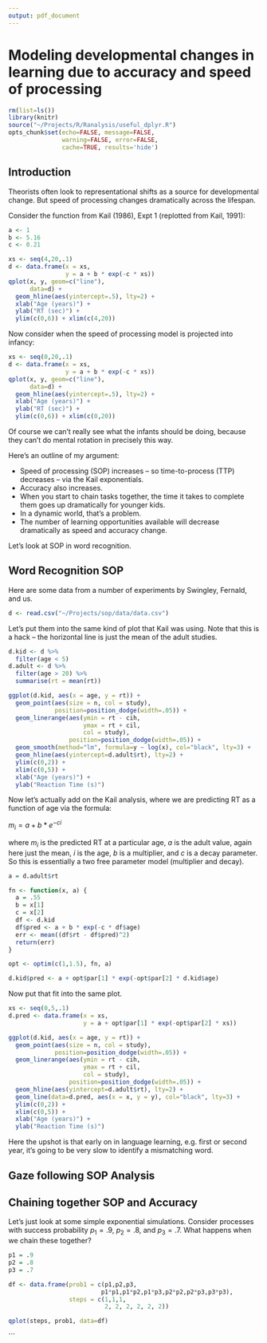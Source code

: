 ```yaml
---
output: pdf_document
---
```


Modeling developmental changes in learning due to accuracy and speed of processing
==================================================================================

```r
rm(list=ls())
library(knitr)
source("~/Projects/R/Ranalysis/useful_dplyr.R")
opts_chunk$set(echo=FALSE, message=FALSE, 
               warning=FALSE, error=FALSE, 
               cache=TRUE, results='hide') 
```

Introduction 
------------

Theorists often look to representational shifts as a source for developmental change. But speed of processing changes dramatically across the lifespan. 

Consider the function from Kail (1986), Expt 1 (replotted from Kail, 1991):

```r
a <- 1
b <- 5.16
c <- 0.21

xs <- seq(4,20,.1)
d <- data.frame(x = xs,
                y = a + b * exp(-c * xs))
qplot(x, y, geom=c("line"), 
      data=d) + 
  geom_hline(aes(yintercept=.5), lty=2) + 
  xlab("Age (years)") + 
  ylab("RT (sec)") + 
  ylim(c(0,6)) + xlim(c(4,20))
```

Now consider when the speed of processing model is projected into infancy:

```r
xs <- seq(0,20,.1)
d <- data.frame(x = xs,
                y = a + b * exp(-c * xs))
qplot(x, y, geom=c("line"), 
      data=d) + 
  geom_hline(aes(yintercept=.5), lty=2) + 
  xlab("Age (years)") + 
  ylab("RT (sec)") + 
  ylim(c(0,6)) + xlim(c(0,20))
```

Of course we can't really see what the infants should be doing, because they can't do mental rotation in precisely this way. 

Here's an outline of my argument:

* Speed of processing (SOP) increases -- so time-to-process (TTP) decreases -- via the Kail exponentials. 
* Accuracy also increases.
* When you start to chain tasks together, the time it takes to complete them goes up dramatically for younger kids. 
* In a dynamic world, that's a problem. 
* The number of learning opportunities available will decrease dramatically as speed and accuracy change. 

Let's look at SOP in word recognition. 

Word Recognition SOP
--------------------

Here are some data from a number of experiments by Swingley, Fernald, and us.

```r
d <- read.csv("~/Projects/sop/data/data.csv")
```

Let's put them into the same kind of plot that Kail was using. Note that this is a hack -- the horizontal line is just the mean of the adult studies.

```r

d.kid <- d %>% 
  filter(age < 5)
d.adult <- d %>% 
  filter(age > 20) %>% 
  summarise(rt = mean(rt))

ggplot(d.kid, aes(x = age, y = rt)) + 
  geom_point(aes(size = n, col = study), 
             position=position_dodge(width=.05)) + 
  geom_linerange(aes(ymin = rt - cih, 
                     ymax = rt + cil, 
                     col = study), 
                 position=position_dodge(width=.05)) +
  geom_smooth(method="lm", formula=y ~ log(x), col="black", lty=3) + 
  geom_hline(aes(yintercept=d.adult$rt), lty=2) +  
  ylim(c(0,2)) + 
  xlim(c(0,5)) + 
  xlab("Age (years)") + 
  ylab("Reaction Time (s)")
```

Now let's actually add on the Kail analysis, where we are predicting RT as a function of age via the formula:

$m_i = a + b * e^{-ci}$

where $m_i$ is the predicted RT at a particular age, $a$ is the adult value, again here just the mean, $i$ is the age, $b$ is a multiplier, and $c$ is a decay parameter. So this is essentially a two free parameter model (multiplier and decay). 

```r
a = d.adult$rt

fn <- function(x, a) {
  a = .55
  b = x[1]
  c = x[2]
  df <- d.kid
  df$pred <- a + b * exp(-c * df$age)
  err <- mean((df$rt - df$pred)^2)
  return(err)
}

opt <- optim(c(1,1.5), fn, a)

d.kid$pred <- a + opt$par[1] * exp(-opt$par[2] * d.kid$age)
```

Now put that fit into the same plot.

```r
xs <- seq(0,5,.1)
d.pred <- data.frame(x = xs,
                     y = a + opt$par[1] * exp(-opt$par[2] * xs))

ggplot(d.kid, aes(x = age, y = rt)) + 
  geom_point(aes(size = n, col = study), 
             position=position_dodge(width=.05)) + 
  geom_linerange(aes(ymin = rt - cih, 
                     ymax = rt + cil, 
                     col = study), 
                 position=position_dodge(width=.05)) +
  geom_hline(aes(yintercept=d.adult$rt), lty=2) +  
  geom_line(data=d.pred, aes(x = x, y = y), col="black", lty=3) +
  ylim(c(0,2)) + 
  xlim(c(0,5)) + 
  xlab("Age (years)") + 
  ylab("Reaction Time (s)")
```

Here the upshot is that early on in language learning, e.g. first or second year, it's going to be very slow to identify a mismatching word. 

Gaze following SOP Analysis
---------------------------



Chaining together SOP and Accuracy
----------------------------------

Let's just look at some simple exponential simulations. Consider processes with success probability $p_1 = .9$, $p_2 = .8$, and $p_3 = .7$. What happens when we chain these together?

```r
p1 = .9
p2 = .8
p3 = .7

df <- data.frame(prob1 = c(p1,p2,p3,
                          p1*p1,p1*p2,p1*p3,p2*p2,p2*p3,p3*p3), 
                 steps = c(1,1,1,
                           2, 2, 2, 2, 2, 2))

qplot(steps, prob1, data=df)
```
```

